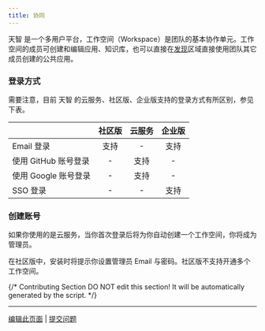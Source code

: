 ```yaml
---
title: 协同
---
```


天智 是一个多用户平台，工作空间（Workspace）是团队的基本协作单元。工作空间的成员可创建和编辑应用、知识库，也可以直接在[发现](app)区域直接使用团队其它成员创建的公共应用。

### 登录方式

需要注意，目前 天智 的云服务、社区版、企业版支持的登录方式有所区别，参见下表。

|                      | 社区版 | 云服务 | 企业版 |
|----------------------|:------:|:------:|:------:|
| Email 登录           |  支持  |   -    |  支持  |
| 使用 GitHub 账号登录 |   -    |  支持  |   -    |
| 使用 Google 账号登录 |   -    |  支持  |   -    |
| SSO 登录             |   -    |   -    |  支持  |

### 创建账号

如果你使用的是云服务，当你首次登录后将为你自动创建一个工作空间，你将成为管理员。

在社区版中，安装时将提示你设置管理员 Email 与密码。社区版不支持开通多个工作空间。

{/*
Contributing Section
DO NOT edit this section!
It will be automatically generated by the script.
*/}

---

[编辑此页面](https://github.com/langgenius/dify-docs/edit/main/zh-hans/guides/workspace/readme.mdx) | [提交问题](https://github.com/langgenius/dify-docs/issues/new?template=docs.yml)

